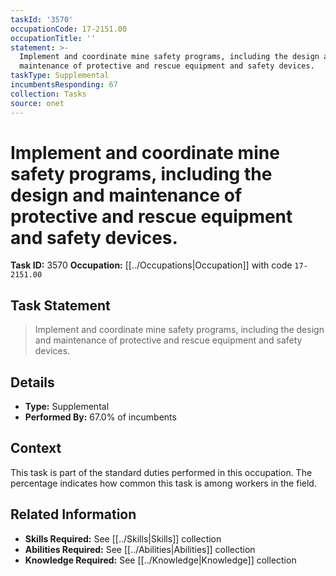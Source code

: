 ```yaml
---
taskId: '3570'
occupationCode: 17-2151.00
occupationTitle: ''
statement: >-
  Implement and coordinate mine safety programs, including the design and
  maintenance of protective and rescue equipment and safety devices.
taskType: Supplemental
incumbentsResponding: 67
collection: Tasks
source: onet
---
```

# Implement and coordinate mine safety programs, including the design and maintenance of protective and rescue equipment and safety devices.

**Task ID:** 3570
**Occupation:** [[../Occupations|Occupation]] with code `17-2151.00`

## Task Statement

> Implement and coordinate mine safety programs, including the design and maintenance of protective and rescue equipment and safety devices.

## Details

- **Type:** Supplemental
- **Performed By:** 67.0% of incumbents

## Context

This task is part of the standard duties performed in this occupation. The percentage indicates how common this task is among workers in the field.

## Related Information

- **Skills Required:** See [[../Skills|Skills]] collection
- **Abilities Required:** See [[../Abilities|Abilities]] collection
- **Knowledge Required:** See [[../Knowledge|Knowledge]] collection
